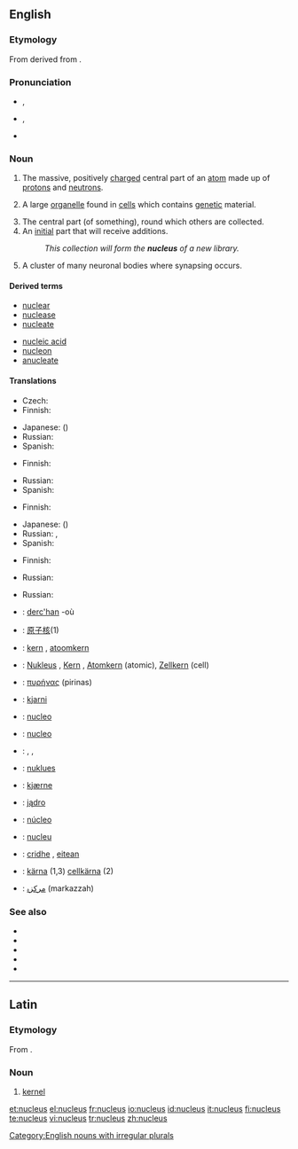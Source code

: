 {{was wotd|2006|August|26}}
==English==
{{wikipedia}}

===Etymology===
From {{L.}} {{term|nucleus||kernel|lang=la}} derived from {{term|nux||nut|lang=la}}.

===Pronunciation===
*{{a|RP}} {{IPA|/ˈnjuːkliəs/}}, {{SAMPA|/"nju:kli@s/}}
*{{a|GenAm}} {{IPA|/ˈnuːkliəs/}}, {{SAMPA|/"nu:kli@s/}}
*{{audio|en-us-nucleus.ogg|Audio (US)}}

===Noun===
{{en-noun|pl=nuclei|pl2=nucleuses}}

# {{context|chemistry|physics}} The massive, positively [[charge]]d central part of an [[atom]] made up of [[proton]]s and [[neutron]]s.
# {{cytology}} A large [[organelle]] found in [[cell]]s which contains [[genetic]] material.
# The central part (of something), round which others are collected.
# An [[initial]] part that will receive additions.
#: ''This collection will form the '''nucleus''' of a new library.''
# {{neuroanatomy}} A cluster of many neuronal bodies where synapsing occurs.

====Derived terms====
{{top2}}
*[[nuclear]]
*[[nuclease]]
*[[nucleate]]
{{mid2}}
*[[nucleic acid]]
*[[nucleon]]
*[[anucleate]]
{{bottom}}

====Translations====
{{trans-top|physics: massive, positively charged core of an atom}}
*Czech: {{t-|cs|jádro|n}}
*Finnish: {{t+|fi|ydin}}
{{trans-mid}}
*Japanese: {{t+|ja|原子核|sc=Jpan}} ({{t|ja|げんしかく|tr=genshikaku|sc=Jpan}})
*Russian: {{t+|ru|ядро|n|tr=jadró|sc=Cyrl}}
*Spanish: {{t+|es|núcleo|m}}
{{trans-bottom}}

{{trans-top|cytology: large organelle found in cells}}
*Finnish: {{t+|fi|tuma}}
{{trans-mid}}
*Russian: {{t+|ru|ядро|n|tr=jadró|sc=Cyrl}}
*Spanish: {{t+|es|núcleo|m}}
{{trans-bottom}}

{{trans-top|central part of something}}
*Finnish: {{t+|fi|ydin}}
{{trans-mid}}
*Japanese: {{t+|ja|核|sc=Jpan}} ({{t+|ja|かく|tr=kaku|sc=Jpan}})
*Russian: {{t+|ru|ядро|n|tr=jadró|sc=Cyrl}}, {{t+|ru|центр|m|tr=centr|sc=Cyrl}}
*Spanish: {{t+|es|núcleo|m}}
{{trans-bottom}}

{{trans-top|initial part which will receive additions}}
*Finnish: {{t+|fi|ydin}}
{{trans-mid}}
*Russian: {{t+|ru|ядро|n|tr=jadró|sc=Cyrl}}
{{trans-bottom}}

{{trans-top|neuroanatomy: cluster of many neuronal bodies}}
{{trans-mid}}
*Russian: {{t+|ru|ядро|n|tr=jadró|sc=Cyrl}}
{{trans-bottom}}

{{ttbc-top}}
*{{ttbc|Breton}}: [[derc'han]] {{m}} -où {{p}}
*{{ttbc|Chinese}}: [[原子核]](1)
*{{ttbc|Dutch}}: [[kern]] {{m}}, [[atoomkern]] {{m}}
*{{ttbc|German}}: [[Nukleus]] {{m}}, [[Kern]] {{m}}, [[Atomkern]] {{m}} (atomic), [[Zellkern]] {{m}} (cell)
*{{ttbc|Greek}}: [[πυρήνας]] (pirinas) {{m}}
*{{ttbc|Icelandic}}: [[kjarni]] {{m}}
*{{ttbc|Interlingua}}: [[nucleo]]
*{{ttbc|Italian}}: [[nucleo]] {{m}}
{{ttbc-mid}}
*{{ttbc|Kurdish}}: {{t|ku|navok}} {{f}}, {{t|ku|navik}} {{f}}, {{t|ku|kakil}} {{f}}
*{{ttbc|Malaysian}}: [[nuklues]]
*{{ttbc|Norwegian}}: [[kjærne]] {{m}}
*{{ttbc|Polish}}: [[jądro]] {{m}}
*{{ttbc|Portuguese}}: [[núcleo]] {{m}}
*{{ttbc|Romanian}}: [[nucleu]] {{n}}
*{{ttbc|Scottish Gaelic}}: [[cridhe]] {{m}}, [[eitean]] {{m}}
*{{ttbc|Swedish}}: [[kärna]] {{c}} (1,3) [[cellkärna]] {{c}} (2)
*{{ttbc|Urdu}}: [[مرکزہ]] (markazzah) {{m}}
{{ttbc-bottom}}

===See also===
*{{pedialite|Atomic nucleus}}
*{{pedialite|Cell nucleus}}
*{{pedialite|Comet}}
*{{pedialite|Nucleus (neuroanatomy)}}
*{{pedialite|Nucleus (linguistics)}}

[[Category:English nouns with irregular plurals]]

----

==Latin==

===Etymology===
From {{term|nux||nut|lang=la}}.

===Noun===
{{la-noun|nucleus|nuclei|nuclei|m|second}} <!--does this need macrons? -->

# [[kernel]]

[[et:nucleus]]
[[el:nucleus]]
[[fr:nucleus]]
[[io:nucleus]]
[[id:nucleus]]
[[it:nucleus]]
[[fi:nucleus]]
[[te:nucleus]]
[[vi:nucleus]]
[[tr:nucleus]]
[[zh:nucleus]]